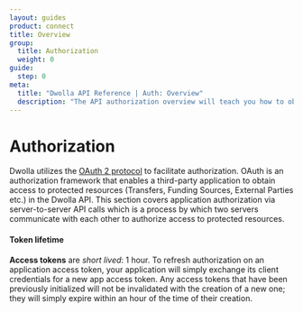 ```yaml
---
layout: guides
product: connect
title: Overview
group:
  title: Authorization
  weight: 0
guide:
  step: 0
meta:
  title: "Dwolla API Reference | Auth: Overview"
  description: "The API authorization overview will teach you how to obtain an access token, which you need to access protected API resources. Learn about the Dwolla Connect API auth scheme and token lifetime."
---
```



# Authorization

Dwolla utilizes the [OAuth 2 protocol](https://oauth.net/2/) to facilitate authorization. OAuth is an authorization framework that enables a third-party application to obtain access to protected resources (Transfers, Funding Sources, External Parties etc.) in the Dwolla API. This section covers application authorization via server-to-server API calls which is a process by which two servers communicate with each other to authorize access to protected resources.

#### Token lifetime

**Access tokens** are _short lived_: 1 hour. To refresh authorization on an application access token, your application will simply exchange its client credentials for a new app access token. Any access tokens that have been previously initialized will not be invalidated with the creation of a new one; they will simply expire within an hour of the time of their creation.
